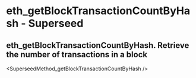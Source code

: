 # eth_getBlockTransactionCountByHash  - Superseed

## eth_getBlockTransactionCountByHash. Retrieve the number of transactions in a block


<SuperseedMethod_getBlockTransactionCountByHash />
